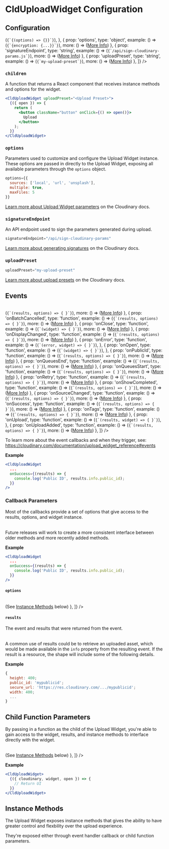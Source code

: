 

<Head>
  <title>CldUploadWidget Configuration - Next Cloudinary</title>
  <meta name="og:title" content="CldUploadWidget Configuration - Next Cloudinary" />
  <meta name="og:url" content={`https://next.cloudinary.dev/clduploadwidget/configuration`} />
</Head>

<OgImage
  title="CldUploadWidget Configuration"
  twitterTitle="CldUploadWidget Configuration"
/>

# CldUploadWidget Configuration

## Configuration

<Table
  columns={[
    {
      id: 'prop',
      title: 'Prop'
    },
    {
      id: 'type',
      title: 'Type'
    },
    {
      id: 'example',
      title: 'Example'
    },
    {
      id: 'more'
    }
  ]}
  data={[
    {
      prop: 'children',
      type: 'function',
      example: () => (<code>{`{(options) => {}}`}</code>),
    },
    {
      prop: 'options',
      type: 'object',
      example: () => (<code>{`{encryption: {...}}`}</code>),
      more: () => (<a className="whitespace-nowrap" href="https://cloudinary.com/documentation/upload_widget_reference#parameters">More Info</a>)
    },
    {
      prop: 'signatureEndpoint',
      type: 'string',
      example: () => (<code>{`/api/sign-cloudinary-params.js`}</code>),
      more: () => (<a className="whitespace-nowrap" href="/clduploadwidget/signed-uploads">More Info</a>)
    },
    {
      prop: 'uploadPreset',
      type: 'string',
      example: () => (<code>{`my-upload-preset`}</code>),
      more: () => (<a className="whitespace-nowrap" href="https://cloudinary.com/documentation/upload_presets">More Info</a>)
    },
  ]}
/>

### `children`

A function that returns a React component that receives instance methods and options for the widget.

```jsx copy showLineNumbers
<CldUploadWidget uploadPreset="<Upload Preset>">
  {({ open }) => {
    return (
      <button className="button" onClick={() => open()}>
        Upload
      </button>
    );
  }}
</CldUploadWidget>
```

### `options`

Parameters used to customize and configure the Upload Widget instance. These options are passed in
directly to the Upload Widget, exposing all available parameters through the `options` object.

```jsx copy showLineNumbers
options={{
  sources: ['local', 'url', 'unsplash'],
  multiple: true,
  maxFiles: 5
}}
```

[Learn more about Upload Widget parameters](https://cloudinary.com/documentation/upload_widget_reference#parameters) on the Cloudinary docs.

### `signatureEndpoint`

An API endpoint used to sign the parameters generated during upload.

```jsx copy showLineNumbers
signatureEndpoint="/api/sign-cloudinary-params"
```

[Learn more about generating signatures](https://cloudinary.com/documentation/upload_images#generating_authentication_signatures) on the Cloudinary docs.

### `uploadPreset`

```jsx copy showLineNumbers
uploadPreset="my-upload-preset"
```

[Learn more about upload presets](https://cloudinary.com/documentation/upload_presets) on the Cloudinary docs.


## Events

<Table
  columns={[
    {
      id: 'prop',
      title: 'Prop'
    },
    {
      id: 'type',
      title: 'Type'
    },
    {
      id: 'example',
      title: 'Example'
    },
    {
      id: 'more',
    },
  ]}
  data={[
    {
      prop: 'onAbort',
      type: 'function',
      example: () => (<code>{`(results, options) => { }`}</code>),
      more: () => (<a className="whitespace-nowrap" href="https://cloudinary.com/documentation/upload_widget_reference#abort">More Info</a>)
    },
    {
      prop: 'onBatchCancelled',
      type: 'function',
      example: () => (<code>{`(results, options) => { }`}</code>),
      more: () => (<a className="whitespace-nowrap" href="https://cloudinary.com/documentation/upload_widget_reference#batch_cancelled">More Info</a>)
    },
    {
      prop: 'onClose',
      type: 'function',
      example: () => (<code>{`(widget) => { }`}</code>),
      more: () => (<a className="whitespace-nowrap" href="https://cloudinary.com/documentation/upload_widget_reference#close_event">More Info</a>)
    },
    {
      prop: 'onDisplayChanged',
      type: 'function',
      example: () => (<code>{`(results, options) => { }`}</code>),
      more: () => (<a className="whitespace-nowrap" href="https://cloudinary.com/documentation/upload_widget_reference#display_changed">More Info</a>)
    },
    {
      prop: 'onError',
      type: 'function',
      example: () => (<code>{`(error, widget) => { }`}</code>),
    },
    {
      prop: 'onOpen',
      type: 'function',
      example: () => (<code>{`(widget) => { }`}</code>),
    },
    {
      prop: 'onPublicId',
      type: 'function',
      example: () => (<code>{`(results, options) => { }`}</code>),
      more: () => (<a className="whitespace-nowrap" href="https://cloudinary.com/documentation/upload_widget_reference#publicid">More Info</a>)
    },
    {
      prop: 'onQueuesEnd',
      type: 'function',
      example: () => (<code>{`(results, options) => { }`}</code>),
      more: () => (<a className="whitespace-nowrap" href="https://cloudinary.com/documentation/upload_widget_reference#queues_end">More Info</a>)
    },
    {
      prop: 'onQueuesStart',
      type: 'function',
      example: () => (<code>{`(results, options) => { }`}</code>),
      more: () => (<a className="whitespace-nowrap" href="https://cloudinary.com/documentation/upload_widget_reference#queues_start">More Info</a>)
    },
    {
      prop: 'onRetry',
      type: 'function',
      example: () => (<code>{`(results, options) => { }`}</code>),
      more: () => (<a className="whitespace-nowrap" href="https://cloudinary.com/documentation/upload_widget_reference#retry">More Info</a>)
    },
    {
      prop: 'onShowCompleted',
      type: 'function',
      example: () => (<code>{`(results, options) => { }`}</code>),
      more: () => (<a className="whitespace-nowrap" href="https://cloudinary.com/documentation/upload_widget_reference#show_completed">More Info</a>)
    },
    {
      prop: 'onSourceChanged',
      type: 'function',
      example: () => (<code>{`(results, options) => { }`}</code>),
      more: () => (<a className="whitespace-nowrap" href="https://cloudinary.com/documentation/upload_widget_reference#source_changed">More Info</a>)
    },
    {
      prop: 'onSuccess',
      type: 'function',
      example: () => (<code>{`(results, options) => { }`}</code>),
      more: () => (<a className="whitespace-nowrap" href="https://cloudinary.com/documentation/upload_widget_reference#success">More Info</a>)
    },
    {
      prop: 'onTags',
      type: 'function',
      example: () => (<code>{`(results, options) => { }`}</code>),
      more: () => (<a className="whitespace-nowrap" href="https://cloudinary.com/documentation/upload_widget_reference#tags">More Info</a>)
    },
    {
      prop: 'onUpload',
      type: 'function',
      example: () => (<code>{`(results, widget) => { }`}</code>),
    },
    {
      prop: 'onUploadAdded',
      type: 'function',
      example: () => (<code>{`(results, options) => { }`}</code>),
      more: () => (<a className="whitespace-nowrap" href="https://cloudinary.com/documentation/upload_widget_reference#upload_added">More Info</a>)
    },
  ]}
/>

To learn more about the event callbacks and when they trigger, see: https://cloudinary.com/documentation/upload_widget_reference#events

**Example**

```jsx copy showLineNumbers
<CldUploadWidget
  ...
  onSuccess={(results) => {
    console.log('Public ID', results.info.public_id);
  }}
/>
```

### Callback Parameters

Most of the callbacks provide a set of options that give access to the results, options, and widget instance.


<Table
  columns={[
    {
      id: 'prop',
      title: 'Prop'
    },
    {
      id: 'type',
      title: 'Type'
    },
    {
      id: 'description',
      title: 'Description'
    },
  ]}
  data={[
    {
      prop: 'error',
      type: 'string',
      description: 'If an error occurs, an explanation of what failed.'
    },
    {
      prop: 'options',
      type: 'object',
      description: 'Instance methods and the widget instance.'
    },
    {
      prop: 'results',
      type: 'object',
      description: 'The event that drove the callback and the info pertaining to the event (such as a resource).'
    },
  ]}
/>

<Callout emoji={false}>
Future releases will work to create a more consistent interface between older methods and more recently added methods.
</Callout>

**Example**

```jsx copy showLineNumbers
<CldUploadWidget
  ...
  onSuccess={(results) => {
    console.log('Public ID', results.info.public_id);
  }}
/>
```

#### `options`

<Table
  columns={[
    {
      id: 'prop',
      title: 'Prop'
    },
    {
      id: 'type',
      title: 'Type'
    },
    {
      id: 'description',
      title: 'Description'
    },
  ]}
  data={[
    {
      prop: 'widget',
      type: 'Widget Instance',
      description: 'The Cloudinary Upload Widget instance being rendered.'
    },
    {
      prop: '[Instance Methods]',
      type: 'Function',
      description: () => (<span>See <a href="#instance-methods">Instance Methods</a> below</span>)
    },
  ]}
/>


#### `results`

The event and results that were returned from the event.

<Table
  columns={[
    {
      id: 'prop',
      title: 'Prop'
    },
    {
      id: 'type',
      title: 'Type'
    },
    {
      id: 'description',
      title: 'Description'
    },
  ]}
  data={[
    {
      prop: 'event',
      type: 'string',
      description: 'The event that triggered the callback.'
    },
    {
      prop: 'info',
      type: 'string | object',
      description: 'Information pertaining to the triggered event, such as the resulting uploaded resource.'
    },
  ]}
/>

A common use of results could be to retrieve an uploaded asset, which would be made available in the `info` property
from the resulting event. If the result is a resource, the shape will include some of the following details.

**Example**

```js copy showLineNumbers
{
  height: 400;
  public_id: 'mypublicid';
  secure_url: 'https://res.cloudinary.com/.../mypublicid';
  width: 400;
  ...
}
```

## Child Function Parameters

By passing in a function as the child of the Upload Widget, you're able to gain access to the widget, results, and instance methods to interface directly with the widget.

<Table
  columns={[
    {
      id: 'prop',
      title: 'Prop'
    },
    {
      id: 'type',
      title: 'Type'
    },
    {
      id: 'description',
      title: 'Description'
    },
  ]}
  data={[
    {
      prop: 'cloudinary',
      type: 'Cloudinary',
      description: 'The Cloudinary instance which creates and manages the Widget instance.'
    },
    {
      prop: 'error',
      type: 'string',
      description: 'The error, if any, produced by an upload widget action.'
    },
    {
      prop: 'isLoading',
      type: 'boolean',
      description: 'Designates whether the upload widget is loading and initializing.'
    },
    {
      prop: 'results',
      type: 'object',
      description: 'The event that triggered the results and information related to that event, which can include upload results.'
    },
    {
      prop: 'widget',
      type: 'Widget',
      description: 'The widget instance attached to the current component.'
    },
    {
      prop: '[Instance Methods]',
      type: 'Function',
      description: () => (<span>See <a href="#instance-methods">Instance Methods</a> below</span>)
    },
  ]}
/>

**Example**

```jsx copy showLineNumbers
<CldUploadWidget>
  {({ cloudinary, widget, open }) => {
    // Return UI
  }}
</CldUploadWidget>
```

## Instance Methods

The Upload Widget exposes instance methods that gives the ability to have greater control and flexbility over
the upload experience.

They're exposed either through event handler callback or child function parameters.

<Table
  columns={[
    {
      id: 'prop',
      title: 'Prop'
    },
    {
      id: 'type',
      title: 'Type'
    },
    {
      id: 'description',
      title: 'Description'
    },
  ]}
  data={[
    {
      prop: 'close',
      type: 'function',
      description: 'Closes and resets the widget to its initial state without removing it from memory.'
    },
    {
      prop: 'hide',
      type: 'function',
      description: 'Hides a previously rendered widget while retaining its current state in memory.'
    },
    {
      prop: 'destroy',
      type: 'function',
      description: 'Closes the widget and completely removes it from the DOM. Returns a promise that resolves upon cleanup completion.'
    },
    {
      prop: 'isDestroyed',
      type: 'function',
      description: 'Returns whether the destroy method was called on this instance.'
    },
    {
      prop: 'isMinimized',
      type: 'function',
      description: 'Returns whether the widget is currently minimized.'
    },
    {
      prop: 'isShowing',
      type: 'function',
      description: 'Returns whether the widget is currently visible.'
    },
    {
      prop: 'minimize',
      type: 'function',
      description: 'Minimizes the widget.'
    },
    {
      prop: 'open',
      type: 'function',
      description: 'Renders an existing widget currently in memory, but that is not currently displayed.'
    },
    {
      prop: 'show',
      type: 'function',
      description: 'Renders a previously hidden widget.'
    },
    {
      prop: 'update',
      type: 'function',
      description: 'Updates a widget currently in memory with new options.'
    },
  ]}
/>
